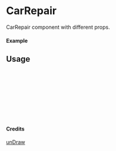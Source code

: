 
<Meta of={CarRepair} title="unDraw/CarRepair" />

# CarRepair

CarRepair component with different props.

#### Example

<Canvas of={CarRepair.Primary} />

## Usage

```ts
import { CarRepair } from "yadl-ui";

const Example = () => {
  return (
      <CarRepair />
  );
};

export default Example;
```

#### Credits
[unDraw](https://undraw.co/illustrations)
